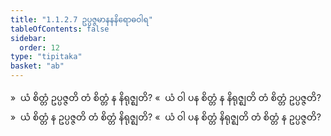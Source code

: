 ```yaml
---
title: "1.1.2.7 ဥပ္ပဇ္ဇမာနနနိရောဓဝါရ"
tableOfContents: false
sidebar:
  order: 12
type: "tipitaka"
basket: "ab"
---
```



<DynamicBreadcrumb />

<Division number="33">

<Paragraph number="134">
»  ယံ စိတ္တံ ဥပ္ပဇ္ဇတိ တံ စိတ္တံ န နိရုဇ္ဈတိ?
</Paragraph>

<Paragraph number="135">
«  ယံ ဝါ ပန စိတ္တံ န နိရုဇ္ဈတိ တံ စိတ္တံ ဥပ္ပဇ္ဇတိ?
</Paragraph>

<Paragraph number="136">
»  ယံ စိတ္တံ န ဥပ္ပဇ္ဇတိ တံ စိတ္တံ နိရုဇ္ဈတိ?
</Paragraph>

<Paragraph number="137">
«  ယံ ဝါ ပန စိတ္တံ နိရုဇ္ဈတိ တံ စိတ္တံ န ဥပ္ပဇ္ဇတိ?
</Paragraph>
</Division>